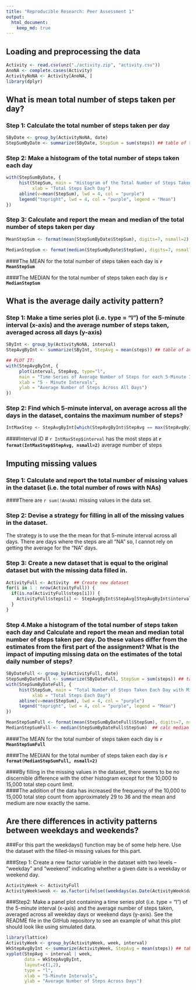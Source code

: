 ```yaml
---
title: "Reproducible Research: Peer Assessment 1"
output: 
  html_document:
    keep_md: true
---
```



## Loading and preprocessing the data
```r
Activity <- read.csv(unz("./activity.zip", "activity.csv"))
AnoNA <- complete.cases(Activity)
ActivityNoNA <- Activity[AnoNA, ]
library(dplyr)

```

## What is mean total number of steps taken per day?

### Step 1: Calculate the total number of steps taken per day
```r
SByDate <- group_by(ActivityNoNA, date)
StepSumByDate <- summarize(SByDate, StepSum = sum(steps)) ## table of totals by date
```

### Step 2: Make a histogram of the total number of steps taken each day
```r
with(StepSumByDate, {
     hist(StepSum, main = "Histogram of the Total Number of Steps Taken Each Day", 
          xlab = "Total Steps Each Day")
     abline(v=mean(StepSum), lwd = 4, col = "purple")
     legend("topright", lwd = 4, col = "purple", legend = "Mean")
})
```

### Step 3: Calculate and report the mean and median of the total number of steps taken per day
```r
MeanStepSum <- format(mean(StepSumByDate$StepSum), digits=7, nsmall=2) ## calc mean

MedianStepSum <- format(median(StepSumByDate$StepSum), digits=7, nsmall=2)  ## calc median

```
####The MEAN for the total number of steps taken each day is **`r MeanStepSum`**

####The MEDIAN for the total number of steps taken each day is **`r MedianStepSum`**


## What is the average daily activity pattern?

### Step 1: Make a time series plot (i.e. type = "l") of the 5-minute interval (x-axis) and the average number of steps taken, averaged across all days (y-axis)

```r
SByInt <- group_by(ActivityNoNA, interval)
StepAvgByInt <- summarize(SByInt, StepAvg = mean(steps)) ## table of avg by interval

## PLOT IT:
with(StepAvgByInt, {
     plot(interval, StepAvg, type="l", 
     main = "Time Series of Average Number of Steps for each 5-Minute Interval", 
     xlab = "5 - Minute Intervals",
     ylab = "Average Number of Steps Across All Days")
})
```

### Step 2: Find which 5-minute interval, on average across all the days in the dataset, contains the maximum number of steps?
```r
IntMaxStep <- StepAvgByInt[which(StepAvgByInt$StepAvg == max(StepAvgByInt$StepAvg)), ]

```
####Interval ID # `r IntMaxStep$interval` has the most steps at **`r format(IntMaxStep$StepAvg, nsmall=2)`** average number of steps



## Imputing missing values

### Step 1: Calculate and report the total number of missing values in the dataset (i.e. the total number of rows with NAs)

####There are `r sum(!AnoNA)` missing values in the data set.

### Step 2: Devise a strategy for filling in all of the missing values in the dataset. 

The strategy is to use the the mean for that 5-minute interval across all days.  There are days where the steps are all "NA" so, I cannot rely on getting the average for the "NA" days.

### Step 3: Create a new dataset that is equal to the original dataset but with the missing data filled in.
```r
ActivityFull <- Activity  ## Create new dataset
for(i in 1 : nrow(ActivityFull)) {
  if(is.na(ActivityFull$steps[i])) {
    ActivityFull$steps[i] <- StepAvgByInt$StepAvg[StepAvgByInt$interval==ActivityFull$interval[i]]
  }
}
```

### Step 4.Make a histogram of the total number of steps taken each day and Calculate and report the mean and median total number of steps taken per day. Do these values differ from the estimates from the first part of the assignment? What is the impact of imputing missing data on the estimates of the total daily number of steps?
```r
SByDateFull <- group_by(ActivityFull, date)
StepSumByDateFull <- summarize(SByDateFull, StepSum = sum(steps)) ## table of totals by date
with(StepSumByDateFull, {
     hist(StepSum, main = "Total Number of Steps Taken Each Day with Missing Values Filled In", 
          xlab = "Total Steps Each Day")
     abline(v=mean(StepSum), lwd = 4, col = "purple")
     legend("topright", lwd = 4, col = "purple", legend = "Mean")
})

MeanStepSumFull <- format(mean(StepSumByDateFull$StepSum), digits=7, nsmall=2) ## calc mean
MedianStepSumFull <- median(StepSumByDateFull$StepSum)  ## calc median

```
####The MEAN for the total number of steps taken each day is **`r MeanStepSumFull`**

####The MEDIAN for the total number of steps taken each day is **`r format(MedianStepSumFull, nsmall=2)`**

####By filling in the missing values in the dataset, there seems to be no discernible difference with the other histogram except for the 10,000 to 15,000 total step count limit.  
####The addition of the data has increased the frequency of the 10,000 to 15,000 total step count from approximately 29 to 36 and the mean and medium are now exactly the same.


## Are there differences in activity patterns between weekdays and weekends?

###For this part the weekdays() function may be of some help here. Use the dataset with the filled-in missing values for this part.

###Step 1: Create a new factor variable in the dataset with two levels – “weekday” and “weekend” indicating whether a given date is a weekday or weekend day.
```r
ActivityWeek <- ActivityFull
ActivityWeek$week <- as.factor(ifelse((weekdays(as.Date(ActivityWeek$date)) %in% c("Saturday","Sunday")),"weekend","weekday"))

```

###Step2: Make a panel plot containing a time series plot (i.e. type = "l") of the 5-minute interval (x-axis) and the average number of steps taken, averaged across all weekday days or weekend days (y-axis). See the README file in the GitHub repository to see an example of what this plot should look like using simulated data.
```r
library(lattice)
ActivityWeek <- group_by(ActivityWeek, week, interval)
WkStepAvgByInt <- summarize(ActivityWeek, StepAvg = mean(steps)) ## table of avg by interval
xyplot(StepAvg ~ interval | week, 
       data = WkStepAvgByInt, 
       layout=c(1,2), 
       type = "l", 
       xlab = "5-Minute Intervals", 
       ylab = "Average Number of Steps Across Days")

```